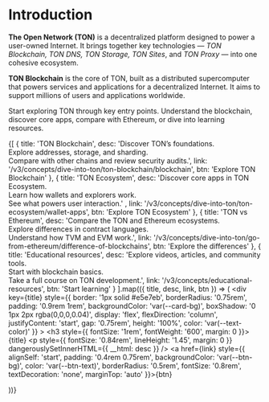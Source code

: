 

# Introduction

**The Open Network (TON)** is a decentralized platform designed to power a user-owned Internet.
It brings together key technologies — _TON Blockchain, TON DNS, TON Storage, TON Sites_, and _TON Proxy_ — into one cohesive ecosystem.

**TON Blockchain** is the core of TON, built as a distributed supercomputer that powers services and applications for a decentralized Internet. It aims to support millions of users and applications worldwide.

Start exploring TON through key entry points.
Understand the blockchain, discover core apps, compare with Ethereum, or dive into learning resources.

<div style={{
  display: 'grid',
  gridTemplateColumns: 'repeat(auto-fit, minmax(250px, 1fr))',
  gap: '1.25rem',
  marginTop: '1.5rem'
}}>

  {[
    {
      title: 'TON Blockchain',
      desc: 'Discover TON’s foundations.<br> Explore addresses, storage, and sharding.<br> Compare with other chains and review security audits.',
      link: '/v3/concepts/dive-into-ton/ton-blockchain/blockchain',
      btn: 'Explore TON Blockchain'
    },
    {
      title: 'TON Ecosystem',
      desc: 'Discover core apps in TON Ecosystem.<br> Learn how wallets and explorers work.<br> See what powers user interaction.' ,
      link: '/v3/concepts/dive-into-ton/ton-ecosystem/wallet-apps',
      btn: 'Explore TON Ecosystem'
    },
    {
      title: 'TON vs Ethereum',
      desc: 'Compare the TON and Ethereum ecosystems.<br> Explore differences in contract languages.<br> Understand how TVM and EVM work.',
      link: '/v3/concepts/dive-into-ton/go-from-ethereum/difference-of-blockchains',
      btn: 'Explore the differences'
    },
    {
      title: 'Educational resources',
      desc: 'Explore videos, articles, and community tools.<br> Start with blockchain basics.<br> Take a full course on TON development.',
      link: '/v3/concepts/educational-resources',
      btn: 'Start learning'
    }
  ].map(({ title, desc, link, btn }) => (
    <div
      key={title}
      style={{
        border: '1px solid #e5e7eb',
        borderRadius: '0.75rem',
        padding: '0.9rem 1rem',
        backgroundColor: 'var(--card-bg)',
        boxShadow: '0 1px 2px rgba(0,0,0,0.04)',
        display: 'flex',
        flexDirection: 'column',
        justifyContent: 'start',
        gap: '0.75rem',
        height: '100%',
        color: 'var(--text-color)'
      }}
    >
      <h3 style={{ fontSize: '1rem', fontWeight: '600', margin: 0 }}>{title}</h3>
      <p style={{ fontSize: '0.84rem', lineHeight: '1.45', margin: 0 }} dangerouslySetInnerHTML={{ __html: desc }} />
      <a href={link} style={{
        alignSelf: 'start',
        padding: '0.4rem 0.75rem',
        backgroundColor: 'var(--btn-bg)',
        color: 'var(--btn-text)',
        borderRadius: '0.5rem',
        fontSize: '0.8rem',
        textDecoration: 'none',
        marginTop: 'auto'
      }}>{btn}</a>
    </div>
  ))}
</div>


<Feedback />
